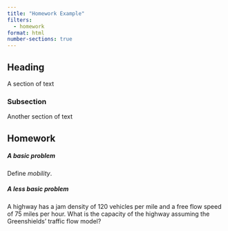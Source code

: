 ```yaml
---
title: "Homework Example"
filters:
  - homework
format: html
number-sections: true
---
```


## Heading
A section of text

### Subsection
Another section of text

## Homework {.unnumbered}
##### A basic problem {.homework}
Define *mobility*. 

##### A less basic problem {.homework}
A highway has a jam density of 120 vehicles per mile and a free flow speed of 75
miles per hour. What is the capacity of the highway assuming the Greenshields' 
traffic flow model?